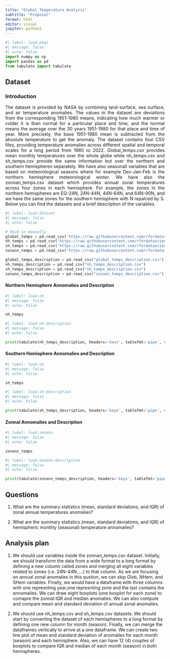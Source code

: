 ```yaml
---
title: "Global Temperature Analysis"
subtitle: "Proposal"
format: html
editor: visual
jupyter: python3
---
```


```python
#| label: load-pkgs
#| message: false
#| echo: false
import numpy as np
import pandas as pd
from tabulate import tabulate
```

::: {style="text-align: justify;"}
## Dataset
### Introduction
The dataset is provided by NASA by combining land-surface, sea surface, and air temperature anomalies. The values in the dataset are deviations from the corresponding 1951-1980 means, indicating how much warmer or colder it is than normal for a particular place and time, and the normal means the average over the 30 years 1951-1980 for that place and time of year. More precisely, the base 1951-1980 mean is subtracted from the absolute temperature to get the anomaly.
The dataset contains four CSV files, providing temperature anomalies across different spatial and temporal scales for a long period from 1880 to 2022. Global_temps.csv provides mean monthly temperatures over the whole globe while nh_temps.csv and sh_temps.csv provide the same information but over the northern and southern hemispheres separately. We have also seasonall variables that are based on meteorological seasons where for example Dec-Jan-Feb is the northern hemisphere meteorological winter. We have also the zonnan_temps.csv dataset which provides annual zonal temperatures across four zones in each hemisphere. For example, the zones in the northern hemispheres are EQ-24N, 24N-44N, 44N-64N, and 64N-90N, and we have the same zones for the southern hemisphere with N repalced by S.
Below you can find the datasets and a brief description of the variables.
:::

```python
#| label: load-dataset
#| message: false
#| echo: false

# Read in manually
global_temps = pd.read_csv('https://raw.githubusercontent.com/rfordatascience/tidytuesday/master/data/2023/2023-07-11/global_temps.csv')
nh_temps = pd.read_csv('https://raw.githubusercontent.com/rfordatascience/tidytuesday/master/data/2023/2023-07-11/nh_temps.csv')
sh_temps = pd.read_csv('https://raw.githubusercontent.com/rfordatascience/tidytuesday/master/data/2023/2023-07-11/sh_temps.csv')
zonann_temps = pd.read_csv('https://raw.githubusercontent.com/rfordatascience/tidytuesday/master/data/2023/2023-07-11/zonann_temps.csv')

global_temps_description = pd.read_csv("global_temps_description.csv")
nh_temps_description = pd.read_csv("nh_temps_description.csv")
sh_temps_description = pd.read_csv("sh_temps_description.csv")
zonann_temps_description = pd.read_csv("zonann_temps_description.csv")
```

#### Northern Hemisphere Annomalies and Description
```python
#| label: load-nh
#| message: false
#| echo: false

nh_temps

```

```python
#| label: load-nh-description
#| message: false
#| echo: false

print(tabulate(nh_temps_description, headers='keys', tablefmt='pipe', showindex=False, stralign='center'))

```

#### Southern Hemisphere Annomalies and Description
```python
#| label: load-sh
#| message: false
#| echo: false

sh_temps

```

```python
#| label: load-sh-description
#| message: false
#| echo: false

print(tabulate(sh_temps_description, headers='keys', tablefmt='pipe', showindex=False, stralign='center'))

```

#### Zonnal Annomalies and Description
```python
#| label: load-zonann
#| message: false
#| echo: false

zonann_temps

```

```python
#| label: load-zonann-description
#| message: false
#| echo: false

print(tabulate(zonann_temps_description, headers='keys', tablefmt='pipe', showindex=False, stralign='center'))

```

## Questions

1. What are the summary statistics (mean, standard deviations, and IQR) of zonal annual temperatures anomalies?

2. What are the summary statistics (mean, standard deviations, and IQR) of hemispheric monthly (seasonal) temperature annomalies?

## Analysis plan

1.  We should use variables inside the zonnan_temps.csv dataset. Initially, we should transform the data from a wide format to a long format by defining a new column called zones and merging all eight variables related to zones (i.e. 24N-44N, …) to that column. As we are focusing on annual zonal anomalies in this qustion, we can skip Glob, NHem, and SHem variables. Finally, we would have a dataframe with three columns with one represnting year,one represnting zone and the last contains the annomalies.
We can draw eight boxplots (one boxplot for each zone) to comapre the zonnal IQR and median anomalies. We can also compute and compare mean and standard deviation of annual zonal anomalies.

2. We should use nh_temps.csv and sh_temps.csv datasets. We should start by converting the dataset of each hemispheres to a long format by defining one new column for month (season). Finally, we can merge the dataframes vertically to arrive at a one dataframe. 
We can create two line plot of mean and standard deviation of anomalies for each month (season) and each hemisphere. Also, we can have 12 (4) couples of boxplots to compare IQR and median of each month (season) in both hemispheres.


